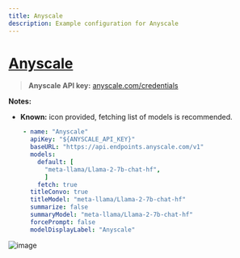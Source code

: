```yaml
---
title: Anyscale
description: Example configuration for Anyscale
---
```


# [Anyscale](https://app.endpoints.anyscale.com/)

> **Anyscale API key:** [anyscale.com/credentials](https://app.endpoints.anyscale.com/credentials)

**Notes:**

- **Known:** icon provided, fetching list of models is recommended.

```yaml filename="librechat.yaml"
    - name: "Anyscale"
      apiKey: "${ANYSCALE_API_KEY}"
      baseURL: "https://api.endpoints.anyscale.com/v1"
      models:
        default: [
          "meta-llama/Llama-2-7b-chat-hf",
          ]
        fetch: true
      titleConvo: true
      titleModel: "meta-llama/Llama-2-7b-chat-hf"
      summarize: false
      summaryModel: "meta-llama/Llama-2-7b-chat-hf"
      forcePrompt: false
      modelDisplayLabel: "Anyscale"
```

![image](https://github.com/danny-avila/MyLinks/assets/32828263/9f2d8ad9-3f49-4fe3-a3ed-c85994c1c85f)